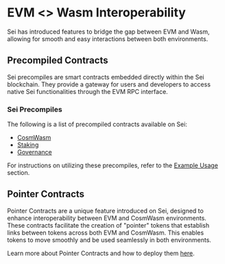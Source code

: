 # EVM \<\> Wasm Interoperability

Sei has introduced features to bridge the gap between EVM and Wasm, allowing for smooth and easy interactions between both environments.

## Precompiled Contracts

Sei precompiles are smart contracts embedded directly within the Sei blockchain. They provide a gateway for users and developers to access native Sei functionalities through the EVM RPC interface.

### Sei Precompiles

The following is a list of precompiled contracts available on Sei:

- [CosmWasm](./precompiles/cosmwasm.mdx)
- [Staking](./precompiles/staking.mdx)
- [Governance](./precompiles/governance.mdx)

For instructions on utilizing these precompiles, refer to the [Example Usage](./precompiles/example-usage.mdx) section.

## Pointer Contracts

Pointer Contracts are a unique feature introduced on Sei, designed to enhance interoperability between EVM and CosmWasm environments. These contracts facilitate the creation of "pointer" tokens that establish links between tokens across both EVM and CosmWasm. This enables tokens to move smoothly and be used seamlessly in both environments.

Learn more about Pointer Contracts and how to deploy them [here](./pointer-contracts.mdx).
